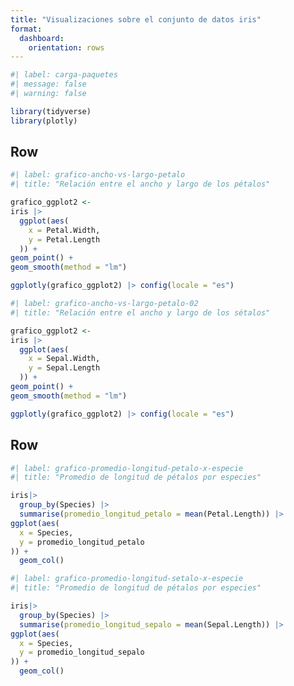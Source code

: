 ---
title: "Visualizaciones sobre el conjunto de datos iris"
format: 
  dashboard:
    orientation: rows
---

```{r}
#| label: carga-paquetes
#| message: false
#| warning: false

library(tidyverse)
library(plotly)
```

## Row
```{r}
#| label: grafico-ancho-vs-largo-petalo
#| title: "Relación entre el ancho y largo de los pétalos"

grafico_ggplot2 <-
iris |>
  ggplot(aes(
    x = Petal.Width,
    y = Petal.Length
  )) +
geom_point() +
geom_smooth(method = "lm")

ggplotly(grafico_ggplot2) |> config(locale = "es")
```


```{r}
#| label: grafico-ancho-vs-largo-petalo-02
#| title: "Relación entre el ancho y largo de los sétalos"

grafico_ggplot2 <-
iris |>
  ggplot(aes(
    x = Sepal.Width,
    y = Sepal.Length
  )) +
geom_point() +
geom_smooth(method = "lm")

ggplotly(grafico_ggplot2) |> config(locale = "es")
```


## Row


```{r}
#| label: grafico-promedio-longitud-petalo-x-especie
#| title: "Promedio de longitud de pétalos por especies"

iris|>
  group_by(Species) |>
  summarise(promedio_longitud_petalo = mean(Petal.Length)) |>
ggplot(aes(
  x = Species,
  y = promedio_longitud_petalo
)) +
  geom_col()
```

```{r}
#| label: grafico-promedio-longitud-setalo-x-especie
#| title: "Promedio de longitud de pétalos por especies"

iris|>
  group_by(Species) |>
  summarise(promedio_longitud_sepalo = mean(Sepal.Length)) |>
ggplot(aes(
  x = Species,
  y = promedio_longitud_sepalo
)) +
  geom_col()
```














